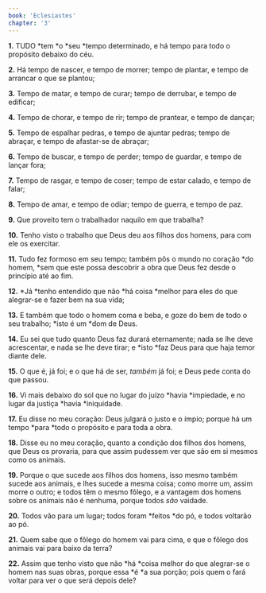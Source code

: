 ```yaml
---
book: 'Eclesiastes'
chapter: '3'
---
```


**1.** TUDO *tem *o *seu *tempo determinado, e há tempo para todo o propósito debaixo do céu.

**2.** Há tempo de nascer, e tempo de morrer; tempo de plantar, e tempo de arrancar o que se plantou;

**3.** Tempo de matar, e tempo de curar; tempo de derrubar, e tempo de edificar;

**4.** Tempo de chorar, e tempo de rir; tempo de prantear, e tempo de dançar;

**5.** Tempo de espalhar pedras, e tempo de ajuntar pedras; tempo de abraçar, e tempo de afastar-se de abraçar;

**6.** Tempo de buscar, e tempo de perder; tempo de guardar, e tempo de lançar fora;

**7.** Tempo de rasgar, e tempo de coser; tempo de estar calado, e tempo de falar;

**8.** Tempo de amar, e tempo de odiar; tempo de guerra, e tempo de paz.

**9.** Que proveito tem o trabalhador naquilo em que trabalha?

**10.** Tenho visto o trabalho que Deus deu aos filhos dos homens, para com ele os exercitar.

**11.** Tudo fez formoso em seu tempo; também pôs o mundo no coração *do homem, *sem que este possa descobrir a obra que Deus fez desde o princípio até ao fim.

**12.** *Já *tenho entendido que não *há coisa *melhor para eles do que alegrar-se e fazer bem na sua vida;

**13.** E também que todo o homem coma e beba, e goze do bem de todo o seu trabalho; *isto é um *dom de Deus.

**14.** Eu sei que tudo quanto Deus faz durará eternamente; nada se lhe deve acrescentar, e nada se lhe deve tirar; e *isto *faz Deus para que haja temor diante dele.

**15.** O que é, já foi; e o que há de ser, *também* já foi; e Deus pede conta do que passou.

**16.** Vi mais debaixo do sol que no lugar do juízo *havia *impiedade, e no lugar da justiça *havia *iniquidade.

**17.** Eu disse no meu coração: Deus julgará o justo e o ímpio; porque há um tempo *para *todo o propósito e para toda a obra.

**18.** Disse eu no meu coração, quanto a condição dos filhos dos homens, que Deus os provaria, para que assim pudessem ver que são em si mesmos como os animais.

**19.** Porque o que sucede aos filhos dos homens, isso mesmo também sucede aos animais, e lhes sucede a mesma coisa; como morre um, assim morre o outro; e todos têm o mesmo fôlego, e a vantagem dos homens sobre os animais não é nenhuma, porque todos *são* vaidade.

**20.** Todos vão para um lugar; todos foram *feitos *do pó, e todos voltarão ao pó.

**21.** Quem sabe que o fôlego do homem vai para cima, e que o fôlego dos animais vai para baixo da terra?

**22.** Assim que tenho visto que não *há *coisa melhor do que alegrar-se o homem nas suas obras, porque essa *é *a sua porção; pois quem o fará voltar para ver o que será depois dele?